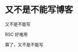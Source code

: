# 又不是不能写博客

又不是不能写

RSC 好难用

算了，又不是不能写


<div className="grid place-content-center">
  <RichImage
    caption="我有一个博客，名字叫“又不是不能写博客”，你帮我生成一张头图"
    className="w-full md:w-80"
    src="images/2024-02-28-19-01-02.png"
  />
</div>
